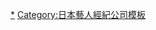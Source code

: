 {{Navbox
|name = FLaMme
|state = collapsed
|titlestyle=background:#8FC31F
|title = [[FLaMme|<span style="color:white;">FLaMme</span>]]
|groupstyle=background:#C1DB81
|belowstyle=background:#D7E7AF 
|group1 = 旗下藝人
|list1 = [[廣末涼子]] &#124; [[山口紗彌加]] &#124; [[西山繭子]] &#124; [[紺野真晝]] &#124; [[戶田惠梨香]] &#124; [[德永绘里]] &#124; [[福田麻由子]] &#124; [[吉瀨美智子]] &#124; [[藤村聖子]] &#124; [[有村架純]] &#124; [[藤原令子]] &#124; [[野村麻純]] &#124; [[山口麻友]] &#124; [[花坂椎南]] &#124; [[松本穗香]] &#124; {{link-ja|田畑志真|田畑志真}} &#124; {{link-ja|小野莉奈|小野莉奈}} &#124; [[唐田英里佳]] &#124; [[田中美奈實]] &#124; {{link-ja|服部樹咲|服部樹咲}} &#124; [[片岡凜]]
|group2 = 業務提攜
|list2 = [[小雪 (日本演員)|小雪]] &#124; [[韓孝周]]
|below = [http://www.flamme.co.jp/ <span style="color:black;">官方網站</span>]
}}<noinclude>
[[Category:FLaMme|*]]
[[Category:日本藝人經紀公司模板]]
</noinclude>